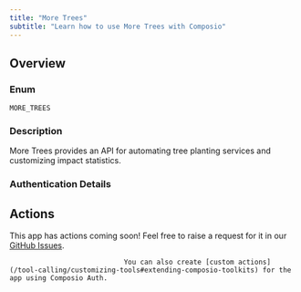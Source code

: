 ```yaml
---
title: "More Trees"
subtitle: "Learn how to use More Trees with Composio"
---
```



## Overview

### Enum
`MORE_TREES`

### Description
More Trees provides an API for automating tree planting services and
    customizing impact statistics.

### Authentication Details

<Accordion title="API_KEY">
<ParamField path="api_key" type="string" required={true}>
</ParamField>

</Accordion>


## Actions

This app has actions coming soon! Feel free to raise a request for it in our [GitHub Issues](https://github.com/ComposioHQ/composio/issues).
                                
                                You can also create [custom actions](/tool-calling/customizing-tools#extending-composio-toolkits) for the app using Composio Auth.